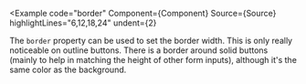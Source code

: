 
<Example
  code="border"
  Component={Component}
  Source={Source}
  highlightLines="6,12,18,24"
  undent={2}
>
  The `border` property can be used to set the border width. This is only
  really noticeable on outline buttons.  There is a border around solid
  buttons (mainly to help in matching the height of other form inputs),
  although it's the same color as the background.
</Example>

